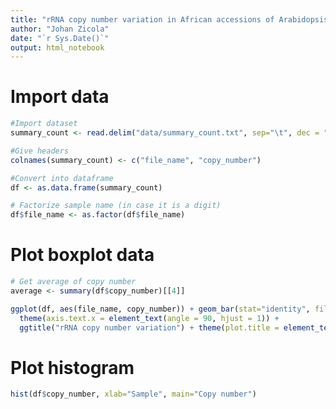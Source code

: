 ```yaml
---
title: "rRNA copy number variation in African accessions of Arabidopsis thaliana"
author: "Johan Zicola"
date: "`r Sys.Date()`"
output: html_notebook
---
```



# Import data

```r

#Import dataset
summary_count <- read.delim("data/summary_count.txt", sep="\t", dec = ".", header = FALSE)

#Give headers
colnames(summary_count) <- c("file_name", "copy_number")

#Convert into dataframe
df <- as.data.frame(summary_count)

# Factorize sample name (in case it is a digit)
df$file_name <- as.factor(df$file_name)

```


# Plot boxplot data

```r
# Get average of copy number
average <- summary(df$copy_number)[[4]]

ggplot(df, aes(file_name, copy_number)) + geom_bar(stat="identity", fill='#6699CC', color="black") + 
  theme(axis.text.x = element_text(angle = 90, hjust = 1)) +
  ggtitle("rRNA copy number variation") + theme(plot.title = element_text(hjust = 0.5)) + geom_hline(yintercept = average, linetype="dashed")
```

# Plot histogram

```r
hist(df$copy_number, xlab="Sample", main="Copy number")
```

